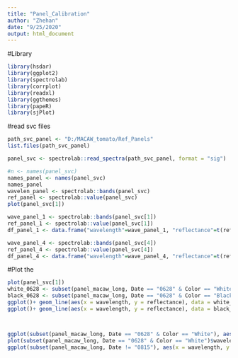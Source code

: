 ```yaml
---
title: "Panel_Calibration"
author: "Zhehan"
date: "9/25/2020"
output: html_document
---
```

#Library
```r
library(hsdar)
library(ggplot2)
library(spectrolab)
library(corrplot)
library(readxl)
library(ggthemes)
library(papeR)
library(sjPlot)
```

#read svc files
```r
path_svc_panel <- "D:/MACAW_tomato/Ref_Panels"
list.files(path_svc_panel)

panel_svc <- spectrolab::read_spectra(path_svc_panel, format = "sig")

#n <- names(panel_svc)
names_panel <- names(panel_svc)
names_panel
wavelen_panel <- spectrolab::bands(panel_svc)
ref_panel <- spectrolab::value(panel_svc)
plot(panel_svc[1])

wave_panel_1 <- spectrolab::bands(panel_svc[1])
ref_panel_1 <- spectrolab::value(panel_svc[1])
df_panel_1 <- data.frame("wavelength"=wave_panel_1, "reflectance"=t(ref_panel_1))

wave_panel_4 <- spectrolab::bands(panel_svc[4])
ref_panel_4 <- spectrolab::value(panel_svc[4])
df_panel_4 <- data.frame("wavelength"=wave_panel_4, "reflectance"=t(ref_panel_4))

```


#Plot the 
```r
plot(panel_svc[1])
white_0628 <- subset(panel_macaw_long, Date == "0628" & Color == "White")
black_0628 <- subset(panel_macaw_long, Date == "0628" & Color == "Black")
ggplot()+ geom_line(aes(x = wavelength, y = reflectance), data = white_0628)+geom_line(aes(x = wavelength, y = reflectance,color = "red"), data = df_panel_1) + xlim(c(440,1000))
ggplot()+ geom_line(aes(x = wavelength, y = reflectance), data = black_0628)+geom_line(aes(x = wavelength, y = reflectance,color = "red"), data = df_panel_4)# + xlim(c(440,1000))



ggplot(subset(panel_macaw_long, Date == "0628" & Color == "White"), aes(x = wavelength, y = reflectance)) + geom_line() + geom_point() + geom_line(df_panel_1) #+ geom_point(aes(x = wavelen_panel,  y = ref_panel))
plot(subset(panel_macaw_long, Date == "0628" & Color == "White")$wavelength, subset(panel_macaw_long, Date == "0628" & Color == "White")$reflectance, type = "l")
ggplot(subset(panel_macaw_long, Date != "0815"), aes(x = wavelength, y = reflectance, color = Date, shape = Color)) + geom_point(aes(shape = Color)) + geom_line(aes(linetype =Color)) + theme_bw()

```

